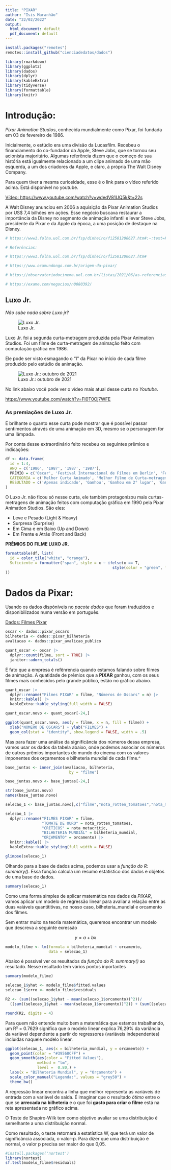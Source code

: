 ```yaml
---
title: "PIXAR"
author: "Isis Maranhão"
date: "22/02/2022"
output:
  html_document: default
  pdf_document: default
---
```


```r

install.packages("remotes")
remotes::install_github("cienciadedatos/dados")

library(rmarkdown)
library(ggplot2)
library(dados)
library(dplyr)
library(kableExtra)
library(tidyverse)
library(formattable)
library(knitr)
```

# **Introdução**:

*Pixar Animation Studios*, conhecida mundialmente como Pixar, foi fundada em 03 de fevereiro de 1986. 

Inicialmente, o estúdio era uma divisão da Lucasfilm. Recebeu o financiamento do co-fundador da Apple, Steve Jobs, que se tornou seu acionista majoritário. Algumas referência dizem que o começo de sua história está igualmente relacionado a um clipe animado de uma mão esquerda, a um dos criadores da Apple, e claro, à própria The Walt Disney Company.


Para quem tiver a mesma curiosidade, esse é o link para o vídeo referido acima. Está disponível no youtube.


[Vídeo: https://www.youtube.com/watch?v=wdedV81UQ5k&t=22s ](https://www.youtube.com/watch?v=wdedV81UQ5k&t=22s)


A Walt Disney anunciou em 2006 a aquisição da Pixar Animation Studios por US$ 7,4 bilhões em ações. Esse negócio buscava restaurar a importância da Disney no segmento de animação infantil e levar Steve Jobs, presidente da Pixar e da Apple da época, a uma posição de destaque na Disney. 


```r

# https://www1.folha.uol.com.br/fsp/dinheiro/fi2501200627.htm#:~:text=Folha%20de%20S.,bi%20%2D%2025%2F01%2F2006

# Referências:

# https://www1.folha.uol.com.br/fsp/dinheiro/fi2501200627.htm#

# https://www.ocamundongo.com.br/origem-da-pixar/

# https://observatoriodocinema.uol.com.br/listas/2021/06/as-referencias-da-disney-e-pixar-em-luca#:~:text=com%20muita%20for%C3%A7a.-,Luxo%20Jr.,produzido%20pelo%20est%C3%BAdio%20de%20anima%C3%A7%C3%A3o.

# https://exame.com/negocios/n0080392/

```


## Luxo Jr.


*Não sabe nada sobre Luxo jr?*


![Luxo Jr.](https://i1.wp.com/cinemaepixels.com.br/wp-content/uploads/2018/10/luxo-jr-anima%C3%A7%C3%A3o-pixar.jpg)


Luxo Jr. foi a segunda curta-metragem produzida pela Pixar Animation Studios. Foi um filme de curta-metragem de animação feito com computação gráfica em 1986. 


Ele pode ser visto esmagando o “I” da Pixar no início de cada filme produzido pelo estúdio de animação.


![Luxo Jr.: outubro de 2021 ](https://br.web.img2.acsta.net/c_310_420/medias/nmedia/18/92/03/98/20176570.jpg)

No link abaixo você pode ver o vídeo mais atual desse curta no *Youtube*.


[https://www.youtube.com/watch?v=FI0T0Oj7WFE ](https://www.youtube.com/watch?v=FI0T0Oj7WFE)


### As premiações de Luxo Jr. 


E brilhante o quanto esse curta pode mostrar que é possível passar sentimentos através de uma animação em 3D, mesmo se o personagem for uma lâmpada. 


Por conta desse extraordinário feito recebeu os seguintes prêmios e indicações: 

```r

df <- data.frame(
  id = 1:4,
  ANO = c('1986', '1987', '1987', '1987'),
  PRÊMIO = c('Oscar', 'Festival Internacional de Filmes em Berlin', 'Festival Internacional de Animação em Ottawa', 'Celebração Mundial de Animação'),
  CATEGORIA = c('Melhor Curta Animado', 'Melhor Filme de Curta-metragem', 'Melhor filme com menos de 5 minutos', 'Animação Assistida de Computador'),
  RESULTADO = c('Apenas indicado', 'Ganhou', 'Ganhou em 2° lugar', 'Ganhou')
)

```


O Luxo Jr. não ficou só nesse curta, ele também protagonizou mais curtas-metragens de animação feitos com computação gráfica em 1990 pela Pixar Animation Studios. São eles:


  - Leve e Pesado (Light & Heavy)
  - Surpresa (Surprise)
  - Em Cima e em Baixo (Up and Down)
  - Em Frente e Atrás (Front and Back)


**PRÊMIOS DO FILME LUXO JR.**


```r

formattable(df, list(
  id = color_tile("white", "orange"),
  Suficiente = formatter("span", style = x ~ ifelse(x == T, 
                                               style(color = "green", font.weight = "bold"), NA))
))

```


# **Dados da Pixar**:

Usando os dados dispóníveis no *pacote dados* que foram traduzidos e disponibilizados numa versão em português.


[Dados: Filmes Pixar](https://cienciadedatos.github.io/dados/)


```r

oscar <- dados::pixar_oscars
bilheteria <- dados::pixar_bilheteria
avaliacao <- dados::pixar_avalicao_publico

```


```r

quant_oscar <- oscar |>
  dplyr::count(filme, sort = TRUE) |>
  janitor::adorn_totals()

```


É fato que a empresa é refênrencia quando estamos falando sobre filmes de animação. A quatidade de prêmios que a **PIXAR** ganhou, com os seus filmes mais conhecidos pelo grande público, estão no gráfico abaixo.


```r

quant_oscar |>
  dplyr::rename("Filmes PIXAR" = filme, "Números de Oscars" = n) |>
  knitr::kable() |>
  kableExtra::kable_styling(full_width = FALSE)

```


```r

quant_oscar.novo <- quant_oscar[-24,]
```



```r

ggplot(quant_oscar.novo, aes(y = filme, x = n, fill = filme)) + 
  xlab("NÚMERO DE OSCARS") + ylab("FILMES") +
  geom_col(stat = "identity", show.legend = FALSE, width = .5)

```


Mas para fazer uma análise da significância dos números dessa empresa, vamos usar os dados da tabela abaixo, onde podemos associar os números de outros prêmios importantes do mundo do cinema com os valores imponentes dos orçamentos e bilheteria mundial de cada filme.^


```r

base_juntas <- inner_join(avaliacao, bilheteria,
                            by = "filme")
```

```r

base_juntas.novo <- base_juntas[-24,]

str(base_juntas.novo)
names(base_juntas.novo)

selecao_1 <- base_juntas.novo[,c("filme","nota_rotten_tomatoes","nota_metacritic", "bilheteria_mundial", "orcamento")]

```



```r

selecao_1 |>
  dplyr::rename("FILMES PIXAR" = filme, 
                "TOMATE DE OURO" = nota_rotten_tomatoes,
                "CRÍTICOS" = nota_metacritic, 
                "BILHETERIA MUNDIAL" = bilheteria_mundial,  
                "ORÇAMENTO" = orcamento) |>
  knitr::kable() |>
  kableExtra::kable_styling(full_width = FALSE)

```



```r

glimpse(selecao_1) 

```


Olhando para a base de dados acima, podemos usar a *função do R: summary()*. Essa função calcula um resumo estatístico dos dados e objetos de uma base de dados.


```r

summary(selecao_1)

```


Como uma forma simples de aplicar matemática nos dados da *PIXAR*, vamos aplicar um modelo de regressão linear para avaliar a relação entre as duas vaiáveis quantititivas, no nosso caso, bilheteria_mundial e orcamento dos filmes.


Sem entrar muito na teoria matemática, queremos encontrar um modelo que descreva a seguinte exressão

$$
y = a + bx
$$


```r

modelo_filme <- lm(formula = bilheteria_mundial ~ orcamento,
                   data = selecao_1)

```



Abaixo é possível ver os resultados da *função do R: summary()* ao resultado. Nesse resultado tem vários pontos inportantes



```r

summary(modelo_filme)

```



```r

selecao_1$yhat <- modelo_filme$fitted.values
selecao_1$erro <- modelo_filme$residuals

```



```r

R2 <- (sum((selecao_1$yhat - mean(selecao_1$orcamento))^2))/
  ((sum((selecao_1$yhat - mean(selecao_1$orcamento))^2)) + (sum((selecao_1$erro)^2)))

round(R2, digits = 4)

```


Para quem não entende muito bem a matemática que estamos trabalhando, um R² = 0.7629 significa que o modelo linear explica 76,29% da variância da variável dependente a partir do regressores (variáveis independentes) incluídas naquele modelo linear.


```r

ggplot(selecao_1, aes(x = bilheteria_mundial, y = orcamento)) +
  geom_point(color = "#39568CFF") +
  geom_smooth(aes(color = "Fitted Values"),
              method = "lm", 
              level =  0.80,) +
  labs(x = "Bilheteria Mundial", y = "Orçamento") +
  scale_color_manual("Legenda:", values = "grey50") +
  theme_bw()

```

A regressão linear encontra a linha que melhor representa as variáveis de entrada com a variável de saída. É imaginar que o resultado *ótimo* entre o que se **arrecada na bilheteria** e o que foi **gasto para criar o filme** está na reta apresentada no gráfico acima.


O Teste de Shapiro-Wilk tem como objetivo avaliar se uma distribuição é semelhante a uma distribuição normal. 


Como resultado, o teste retornará a estatística W, que terá um valor de significância associada, o valor-p. Para dizer que uma distribuição é normal, o valor p precisa ser maior do que 0,05.


```r

#install.packages('nortest')
library(nortest)
sf.test(modelo_filme$residuals)

```

